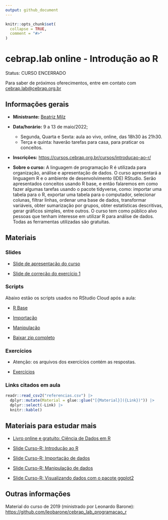 ```yaml
---
output: github_document
---
```


<!-- README.md is generated from README.Rmd. Please edit that file -->

```r
knitr::opts_chunk$set(
  collapse = TRUE,
  comment = "#>"
)
```

# cebrap.lab online -  Introdução ao R

Status: CURSO ENCERRADO

Para saber de próximos oferecimentos, entre em contato com <cebrap.lab@cebrap.org.br>


## Informações gerais

- **Ministrante:** [Beatriz Milz](https://beatrizmilz.com/about/)

- **Data/horário:** 9 a 13 de maio/2022;  
  - Segunda, Quarta e Sexta: aula ao vivo, online, das 18h30 às 21h30. 
  - Terça e quinta: haverão tarefas para casa, para praticar os conceitos.

- **Inscrições:** <https://cursos.cebrap.org.br/cursos/introducao-ao-r/>

- **Sobre o curso:** A linguagem de programação R é utilizada para organização, análise e apresentação de dados.  O curso apresentará a linguagem R e o ambiente de desenvolvimento (IDE) RStudio. Serão apresentados conceitos usando R base, e então falaremos em como fazer algumas tarefas usando o pacote tidyverse, como: importar uma tabela para o R, exportar uma tabela para o computador, selecionar colunas, filtrar linhas, ordenar uma base de dados, transformar variáveis, obter sumarização por grupos, obter estatísticas descritivas, gerar gráficos simples, entre outros. O curso tem como público alvo pessoas que tenham interesse em utilizar R para análise de dados. Todas as ferramentas utilizadas são gratuitas.


## Materiais

### Slides

- [Slide de apresentação do curso](https://beatrizmilz.github.io/cebrap-lab-intro-R-5-2022/slides/introducao-ao-curso.html#/)

- [Slide de correção do exercício 1](https://beatrizmilz.github.io/cebrap-lab-intro-R-5-2022/slides/aula-2.html)

### Scripts

Abaixo estão os scripts usados no RStudio Cloud após a aula:

- [R Base](https://github.com/beatrizmilz/cebrap-lab-intro-R-5-2022/blob/main/materiais_rstudio_cloud_pos_aula/Topico-1-R-base/1-r-base.Rmde)

- [Importação](https://github.com/beatrizmilz/cebrap-lab-intro-R-5-2022/blob/main/materiais_rstudio_cloud_pos_aula/Topico-2-importacao/2-importacao.Rmd)

- [Manipulação](https://github.com/beatrizmilz/cebrap-lab-intro-R-5-2022/blob/main/materiais_rstudio_cloud_pos_aula/Topico-3-manipulacao/3-manipulacao.Rmd)


- [Baixar zip completo](https://github.com/beatrizmilz/cebrap-lab-intro-R-5-2022/raw/main/material_completo.zip) 

### Exercícios

- Atenção: os arquivos dos exercícios contém as respostas.

- [Exercícios](https://github.com/beatrizmilz/cebrap-lab-intro-R-5-2022/tree/main/exercicios)

### Links citados em aula

```r
readr::read_csv2("referencias.csv") |> 
  dplyr::mutate(Material = glue::glue("[{Material}]({Link})")) |> 
  dplyr::select(-Link) |> 
  knitr::kable()
```

## Materiais para estudar mais

- [Livro online e gratuito: Ciência de Dados em R](https://livro.curso-r.com/7-2-dplyr.html)

- [Slide Curso-R: Introdução ao R](https://curso-r.github.io/main-r4ds-1/slides/02-introducao-ao-r.html#1) 


- [Slide Curso-R: Importação de dados](https://curso-r.github.io/main-r4ds-1/slides/03-importacao.html#1) 

- [Slide Curso-R: Manipulação de dados](https://curso-r.github.io/main-r4ds-1/slides/04-manipulacao.html#1) 

- [Slide Curso-R: Visualizando dados com o pacote ggplot2](https://curso-r.github.io/main-r4ds-1/slides/05-ggplot2.html#1) 



## Outras informações

Material do curso de 2019 (ministrado por Leonardo Barone): <https://github.com/leobarone/cebrap_lab_programacao_r>



